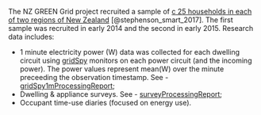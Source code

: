 The NZ GREEN Grid project recruited a sample of [c 25 households in each of two regions of New Zealand](ggOverviewReport.html) [@stephenson_smart_2017]. The first sample was recruited in early 2014 and the second in early 2015. Research data includes:

 * 1 minute electricity power (W) data was collected for each dwelling circuit using [gridSpy](https://gridspy.com/) monitors on each power circuit (and the incoming power). The power values represent mean(W) over the minute preceeding the observation timestamp. See - [gridSpy1mProcessingReport](gridSpy1mProcessingReport.html);
 * Dwelling & appliance surveys. See - [surveyProcessingReport](surveyProcessingReport.html);
 * Occupant time-use diaries (focused on energy use).
 